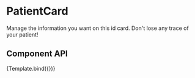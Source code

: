 
<Meta title='Components/PatientCard' component={PatientCard} />

# PatientCard

Manage the information you want on this id card. Don't lose any trace of your patient!

## Component API

<Props />


<Canvas>
  <Story
    name='MpDS Patient Card'
    argTypes={{
      colorBottomLink: { control: 'color' },
      colorText: { control: 'color' },
      clickedLink: { action: 'You can see something happen here if you want to!' }
    }}
    args={{
      hasImage: false,
      idCardName: 'RUI MANUEL TEIXEIRA LOPES DO CARMO',
      idCardTypeDoc: 'SNS',
      idCardIdentification: '1234567890',
      RoomCodeTopic: 'R',
      RoomCode: '90',
      BedCodeTopic: 'B',
      BedCode: '9',
      valueOneTitle: 'Age',
      valueTwoTitle: 'Gender',
      valueThreeTitle: 'Occupation',
      valueFourTitle: 'Nationality',
      valueFiveTitle: 'Hospitalisation',
      valueOne: '51 (23.03.1969)',
      valueTwo: 'Male',
      valueThree: 'Teacher',
      valueFour: 'PT',
      valueFive: '1009 days (18.01.2018)',
      colorBottomLink: '#4cb3ba',
      textOfBottomLink: 'See All',
      colorText: '#494949'
    }}
  >
    {Template.bind({})}
  </Story>
</Canvas>
